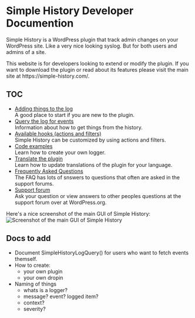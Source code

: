 
# Simple History Developer Documention

Simple History is a WordPress plugin that track admin changes on your WordPress site.
Like a very nice looking syslog. But for both users and admins of a site.

<Callout>
	This website is for developers looking to extend or modify the plugin. If you
	want to download the plugin or read about its features please visit the main
	site at https://simple-history.com/.
</Callout>

## TOC

- [Adding things to the log](/logging)  
  A good place to start if you are new to the plugin.
- [Query the log for events](/query)  
  Information about how to get things from the history.
- [Available hooks (actions and filters)](/hooks)  
  Simple History can be customized by using actions and filters.
- [Code examples](code-examples)  
  Learn how to create your own logger.
- [Translate the plugin](translate)  
  Learn how to update translations of the plugin for your language.
- [Frequently Asked Questions](faq)  
  The FAQ has lots of snswers to questions that often are asked in the support forums.
- [Support forum](https://wordpress.org/support/plugin/simple-history/)  
  Ask your question or view answers to other peoples questions at the support forum over at WordPress.org.

Here's a nice screenshot of the main GUI of Simple History:
![Screenshot of the main GUI of Simple History](../public/images/simple-history-screenshot.png)

## Docs to add

- Document SimpleHistoryLogQuery() for users who want to fetch events themself.
- How to create:
  - your own plugin
  - your own dropin
- Naming of things
  - whats is a logger?
  - message? event? logged item?
  - context?
  - severity?
